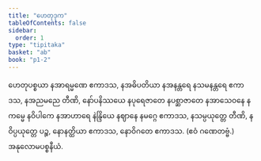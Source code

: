 ```yaml
---
title: "ဟေတုဒုက"
tableOfContents: false
sidebar:
  order: 1
type: "tipitaka"
basket: "ab"
book: "p1-2"
---
```



<DynamicBreadcrumb />

<Division number="114" book="p1-2" e="ch" v="37" p="239">

<Paragraph number="1418" book="p1-2">
ဟေတုပစ္စယာ နအာရမ္မဏေ ဧကာဒသ, နအဓိပတိယာ နအနန္တရေ နသမနန္တရေ ဧကာဒသ, နအညမညေ တီဏိ, နော်ပနိဿယေ နပုရေဇာတေ နပစ္ဆာဇာတေ နအာသေဝနေ နကမ္မေ နဝိပါကေ နအာဟာရေ နဲန္ဒြိယေ နဈာနေ နမဂ္ဂေ ဧကာဒသ, နသမ္ပယုတ္တေ တီဏိ, နဝိပ္ပယုတ္တေ ပဉ္စ, နောနတ္ထိယာ ဧကာဒသ, နောဝိဂတေ ဧကာဒသ. (ဧဝံ ဂဏေတဗ္ဗံ.)

</Paragraph>
</Division>

<Paragraph number="1419" type="center" book="p1-2">
အနုလောမပစ္စနီယံ.
</Paragraph>